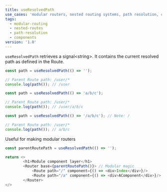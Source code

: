 ```yaml
---
title: useResolvedPath
use_cases: 'modular routers, nested routing systems, path resolution, component libraries'
tags:
  - modular-routing
  - nested-routes
  - path-resolution
  - components
version: '1.0'
---
```


`useResolvedPath` retrieves a signal\<string\>.
It contains the current resolved path as defined in the Route.

```js
const path = useResolvedPath(() => '');

// Parent Route path: /user/* 
console.log(path()); // /user

const path = useResolvedPath(() => 'a/b/c');

// Parent Route path: /user/* 
console.log(path()); // /user/a/b/c

const path = useResolvedPath(() => '/a/b/c'); // Note: /

// Parent Route path: /user/* 
console.log(path()); // a/b/c
```

Useful for making modular routers

```js
const parentRoutePath = useResolvedPath(() => '');

return <>
        <h1>Module component layer</h1>
        <Router base={parentRoutePath()}> // Modular magic
            <Route path="/" component={() => <div>Index</div>}/>
            <Route path="/a" component={() => <div>AComponent</div>}/>
        </Router>
</>
```
